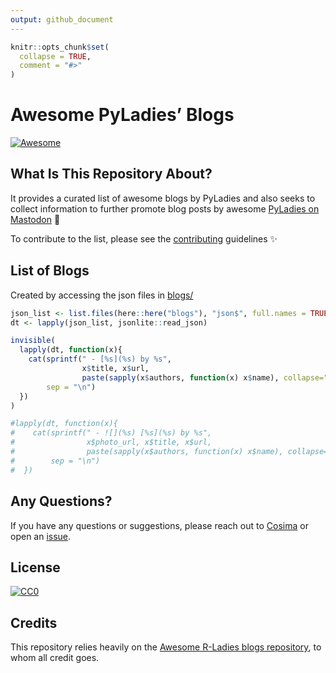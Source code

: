 ```yaml
---
output: github_document
---
```


<!-- README.md is generated from README.Rmd. Please edit that file -->

```r
knitr::opts_chunk$set(
  collapse = TRUE,
  comment = "#>"
) 
```


# Awesome PyLadies' Blogs  
<!-- badges: start -->
[![Awesome](https://awesome.re/badge.svg)](https://awesome.re)
<!-- badges: end -->

## What Is This Repository About? 

It provides a curated list of awesome blogs by PyLadies and also seeks to collect information to further promote blog posts by awesome [PyLadies on Mastodon](https://botsin.space/@pyladies_bot) 🤖

To contribute to the list, please see the [contributing](CONTRIBUTING.md) guidelines ✨


## List of Blogs

Created by accessing the json files in [blogs/](blogs/)

```r
json_list <- list.files(here::here("blogs"), "json$", full.names = TRUE)
dt <- lapply(json_list, jsonlite::read_json)

invisible(
  lapply(dt, function(x){
    cat(sprintf(" - [%s](%s) by %s", 
                x$title, x$url,
                paste(sapply(x$authors, function(x) x$name), collapse=", ")),
        sep = "\n")
  })
)

#lapply(dt, function(x){
#    cat(sprintf(" - ![](%s) [%s](%s) by %s", 
#                x$photo_url, x$title, x$url,
#                paste(sapply(x$authors, function(x) x$name), collapse=", ")),
#        sep = "\n")
#  })

```

## Any Questions?

If you have any questions or suggestions, please reach out to [Cosima](mailto:contact@cosimameyer.com) or open an [issue](https://github.com/cosimameyer/awesome-pyladies-blogs/issues/new/choose).

## License

[![CC0](https://upload.wikimedia.org/wikipedia/commons/6/69/CC0_button.svg)](https://creativecommons.org/publicdomain/zero/1.0/)

## Credits

This repository relies heavily on the [Awesome R-Ladies blogs repository](https://github.com/rladies/awesome-rladies-blogs), to whom all credit goes. 

